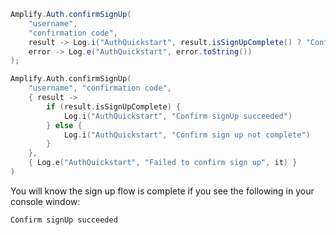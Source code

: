 <BlockSwitcher>

<Block name="Java">

```java
Amplify.Auth.confirmSignUp(
    "username",
    "confirmation code",
    result -> Log.i("AuthQuickstart", result.isSignUpComplete() ? "Confirm signUp succeeded" : "Confirm sign up not complete"),
    error -> Log.e("AuthQuickstart", error.toString())
);
```

</Block>

<Block name="Kotlin">

```kotlin
Amplify.Auth.confirmSignUp(
    "username", "confirmation code",
    { result ->
        if (result.isSignUpComplete) {
            Log.i("AuthQuickstart", "Confirm signUp succeeded")
        } else {
            Log.i("AuthQuickstart", "Confirm sign up not complete")
        }
    },
    { Log.e("AuthQuickstart", "Failed to confirm sign up", it) }
)
```

</Block>

</BlockSwitcher>

You will know the sign up flow is complete if you see the following in your console window:

```console
Confirm signUp succeeded
```
